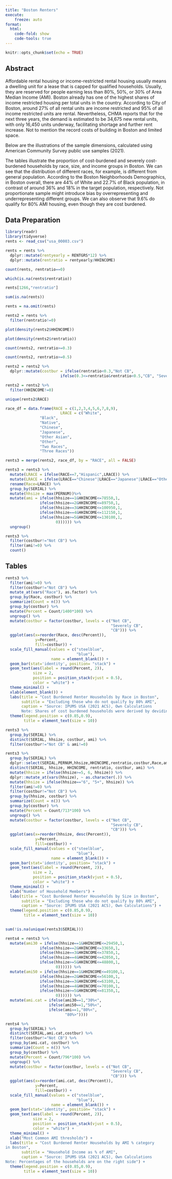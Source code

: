 ```yaml
---
title: "Boston Renters"
execute: 
    freeze: auto
format: 
  html: 
    code-fold: show
    code-tools: true
---
```


```r
knitr::opts_chunk$set(echo = TRUE)
```

## Abstract

Affordable rental housing or income-restricted rental housing usually means a dwelling unit for a lease that is capped for qualified households. Usually, they are reserved for people earning less than 80%, 50%, or 30% of Area Median Income (AMI). Boston already has one of the highest shares of income restricted housing per total units in the country. According to City of Boston, around 27% of all rental units are income restricted and 95% of all income restricted units are rental. Nevertheless, CHMA reports that for the next three years, the demand is estimated to be 34,675 new rental units, with only 16,450 units underway, facilitating shortage and further rent increase. Not to mention the record costs of building in Boston and limited space.

Below are the illustrations of the sample dimensions, calculated using American Community Survey public use samples (2021).

The tables illustrate the proportion of cost-burdened and severely cost-burdened households by race, size, and income groups in Boston. We can see that the distribution of different races, for example, is different from general population. According to the Boston Neighborhoods Demographics, in Boston overall, there are 44% of White and 22.7% of Black population, in contrast of around 36% and 18% in the target population, respectively. Not proportionate sample might introduce bias by overrepresenting and underrepresenting different groups. We can also observe that 9.6% do qualify for 80% AMI housing, even though they are cost burdened.


## Data Preparation

```r
library(readr)
library(tidyverse)
rents <- read_csv("usa_00003.csv")
```

```r
rents = rents %>% 
  dplyr::mutate(rentyearly = RENTGRS*12) %>% 
  dplyr::mutate(rentratio = rentyearly/HHINCOME)
```

```r
count(rents, rentratio==0)
```

```r
which(is.na(rents$rentratio))
```

```r
rents[1266,"rentratio"]
```

```r
sum(is.na(rents))
```

```r
rents = na.omit(rents)
```

```r
rents2 = rents %>% 
  filter(rentratio!=0)
```

```r
plot(density(rents2$HHINCOME))
```

```r
plot(density(rents2$rentratio))
```

```r
count(rents2, rentratio>=0.3)
```

```r
count(rents2, rentratio>=0.5)
```

```r
rents2 = rents2 %>% 
  dplyr::mutate(costbur = ifelse(rentratio<0.3,"Not CB",
                        ifelse(0.3<=rentratio&rentratio<0.5,"CB", "Severely CB")))
```

```r
rents2 = rents2 %>% 
  filter(HHINCOME!=0)
```

```r
unique(rents2$RACE)
```

```r
race_df = data.frame(RACE = c(1,2,3,4,5,6,7,8,9),
                        LRACE = c("White", 
               "Black",
               "Native",
               "Chinese",
               "Japanese",
               "Other Asian",
               "Other",
               "Two Races",
               "Three Races"))

rents3 = merge(rents2, race_df, by = "RACE", all = FALSE)
```

```r
rents3 = rents3 %>% 
  mutate(LRACE = ifelse(RACE==7,"Hispanic",LRACE)) %>% 
  mutate(LRACE = ifelse(LRACE=="Chinese"|LRACE=="Japanese"|LRACE=="Other Asian","Asian",LRACE)) %>%
  rename(Race=LRACE) %>% 
  group_by(SERIAL) %>% 
  mutate(hhsize = max(PERNUM))%>% 
  mutate(ami = ifelse(hhsize==1&HHINCOME<=78550,1,
               ifelse(hhsize==2&HHINCOME<=89750,1,
               ifelse(hhsize==3&HHINCOME<=100950,1,
               ifelse(hhsize==4&HHINCOME<=112150,1,
               ifelse(hhsize>=5&HHINCOME<=130100,1,
                      0)))))) %>% 
  ungroup()
```

```r
rents3 %>% 
  filter(costbur!="Not CB") %>% 
  filter(ami!=0) %>% 
  count()
```

## Tables

```r
rents3 %>% 
  filter(ami!=0) %>% 
  filter(costbur!="Not CB") %>%
  mutate_at(vars("Race"), as.factor) %>% 
  group_by(Race, costbur) %>% 
  summarize(Count = n()) %>%
  group_by(costbur) %>% 
  mutate(Percent = Count/1400*100) %>% 
  ungroup() %>%
  mutate(costbur = factor(costbur, levels = c("Not CB",
                                              "Severely CB",
                                              "CB"))) %>%
  ggplot(aes(x=reorder(Race, desc(Percent)), 
             y=Percent, 
             fill=costbur)) + 
  scale_fill_manual(values = c("steelblue",
                               "blue"),
                    name = element_blank()) +
  geom_bar(stat='identity', position= "stack") +
  geom_text(aes(label = round(Percent, 2)),
            size = 2,
            position = position_stack(vjust = 0.5),
            color = "white") +
  theme_minimal() +
  xlab(element_blank()) +
  labs(title = "Cost Burdened Renter Households by Race in Boston",
       subtitle = "Excluding those who do not qualify by 80% AMI",
       caption = "Source: IPUMS USA (2021 ACS), Own Calculations
       Note: Shares of cost burdened households were derived by deviding annual rent by income") +
  theme(legend.position = c(0.85,0.9),
        title = element_text(size = 10))
```

```r
rents3 %>% 
  group_by(SERIAL) %>% 
  distinct(SERIAL, hhsize, costbur, ami) %>% 
  filter(costbur!="Not CB" & ami!=0)
```

```r
rents3 %>% 
  group_by(SERIAL) %>% 
  dplyr::select(SERIAL,PERNUM,hhsize,HHINCOME,rentratio,costbur,Race,ami) %>% 
  distinct(SERIAL, hhsize, HHINCOME, rentratio, costbur, ami) %>% 
  mutate(hhsize = ifelse(hhsize>=5, 6, hhsize)) %>%
  dplyr::mutate_at(vars(hhsize), ~ as.character(.)) %>%
  mutate(hhsize = ifelse(hhsize=="6", "5+", hhsize)) %>% 
  filter(ami!=0) %>% 
  filter(costbur!="Not CB") %>% 
  group_by(hhsize, costbur) %>% 
  summarize(Count = n()) %>%
  group_by(costbur) %>% 
  mutate(Percent = Count/713*100) %>% 
  ungroup() %>%
  mutate(costbur = factor(costbur, levels = c("Not CB",
                                              "Severely CB",
                                              "CB"))) %>%
  ggplot(aes(x=reorder(hhsize, desc(Percent)), 
             y=Percent, 
             fill=costbur)) + 
  scale_fill_manual(values = c("steelblue",
                               "blue"),
                    name = element_blank()) +
  geom_bar(stat='identity', position= "stack") +
  geom_text(aes(label = round(Percent, 2)),
            size = 2,
            position = position_stack(vjust = 0.5),
            color = "white") +
  theme_minimal() +
  xlab("Number of Household Members") +
  labs(title = "Cost Burdened Renter Households by Size in Boston",
       subtitle = "Excluding those who do not qualify by 80% AMI",
       caption = "Source: IPUMS USA (2021 ACS), Own Calculations") +
  theme(legend.position = c(0.85,0.9),
        title = element_text(size = 10))
  
```

```r
sum(!is.na(unique(rents3$SERIAL)))
```

```r
rents4 = rents3 %>% 
  mutate(ami30 = ifelse(hhsize==1&HHINCOME<=29450,1,
               ifelse(hhsize==2&HHINCOME<=33650,1,
               ifelse(hhsize==3&HHINCOME<=37850,1,
               ifelse(hhsize==4&HHINCOME<=42050,1,
               ifelse(hhsize>=5&HHINCOME<=48800,1,
                      0)))))) %>%
  mutate(ami50 = ifelse(hhsize==1&HHINCOME<=49100,1,
               ifelse(hhsize==2&HHINCOME<=56100,1,
               ifelse(hhsize==3&HHINCOME<=63100,1,
               ifelse(hhsize==4&HHINCOME<=70100,1,
               ifelse(hhsize>=5&HHINCOME<=81350,1,
                      0)))))) %>% 
  mutate(ami.cat = ifelse(ami30==1,"30%<",
                   ifelse(ami50==1,"50%<",
                   ifelse(ami==1,"80%<",
                          "80%>"))))
```

```r
rents4 %>% 
  group_by(SERIAL) %>% 
  distinct(SERIAL,ami.cat,costbur) %>% 
  filter(costbur!="Not CB") %>% 
  group_by(ami.cat, costbur) %>% 
  summarize(Count = n()) %>%
  group_by(costbur) %>% 
  mutate(Percent = Count/796*100) %>% 
  ungroup() %>%
  mutate(costbur = factor(costbur, levels = c("Not CB",
                                              "Severely CB",
                                              "CB"))) %>%
  ggplot(aes(x=reorder(ami.cat, desc(Percent)), 
             y=Percent, 
             fill=costbur)) + 
  scale_fill_manual(values = c("steelblue",
                               "blue"),
                    name = element_blank()) +
  geom_bar(stat='identity', position= "stack") +
  geom_text(aes(label = round(Percent, 2)),
            size = 2,
            position = position_stack(vjust = 0.5),
            color = "white") +
  theme_minimal() +
  xlab("Most Common AMI thresholds") +
  labs(title = "Cost Burdened Renter Households by AMI % category
in Boston",
       subtitle = "Household Income as % of AMI",
       caption = "Source: IPUMS USA (2021 ACS), Own Calculations
Note: Percentages of the households are on the right side") +
  theme(legend.position = c(0.85,0.9),
        title = element_text(size = 10))
```


